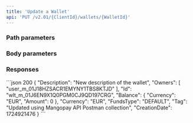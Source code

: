 ```yaml
---
title: 'Update a Wallet'  
api: 'PUT /v2.01/{ClientId}/wallets/{WalletId}'  
---
```



  

### Path parameters  

<WalletId />  

### Body parameters  

<Description2 />  

<Tag6 />  

### Responses  

<AccordionGroup>

<Accordion title="200">  

<Description1Response />  

<OwnersResponse />  

<IdResponse />  

<BalanceResponse />  

<Currency23Response />  

<FundsTypeResponse />  

<Tag7Response />  

<CreationDate1Response />

</Accordion>

</AccordionGroup>

<ResponseExample>
```json 200
{
    "Description": "New description of the wallet",
    "Owners": [
        "user_m_01J18HZSACR1EMYNY1TBS8KTJD"
    ],
    "Id": "wlt_m_01J6EN9X1Q0PGM0CJ9QD197CRG",
    "Balance": {
        "Currency": "EUR",
        "Amount": 0
    },
    "Currency": "EUR",
    "FundsType": "DEFAULT",
    "Tag": "Updated using Mangopay API Postman collection",
    "CreationDate": 1724921476
}
```
</ResponseExample>


<RequestExample>  
<RestUpdateWallet />
<PhpUpdateWallet />
<NodeUpdateWallet />
<RubyUpdateWallet />
<UpdateWalletJava />
<PythonUpdateWallet />
<NetUpdateWallet />

</RequestExample>